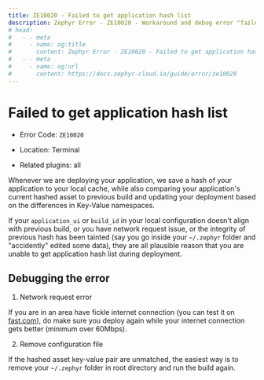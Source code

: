 ```yaml
---
title: ZE10020 - Failed to get application hash list
description: Zephyr Error - ZE10020 - Workaround and debug error "failed to get application hash list\"
# head: 
#   - - meta
#     - name: og:title
#       content: Zephyr Error - ZE10020 - Failed to get application hash list
#   - - meta
#     - name: og:url 
#       content: https://docs.zephyr-cloud.io/guide/error/ze10020
---
```


# Failed to get application hash list

- Error Code: `ZE10020`

- Location: Terminal

- Related plugins: all

 

Whenever we are deploying your application, we save a hash of your application to your local cache, while also comparing your application's current hashed asset to previous build and updating your deployment based on the differences in Key-Value namespaces. 

If your `application_ui` or `build_id` in your local configuration doesn't align with previous build, or you have network request issue, or the integrity of previous hash has been tainted (say you go inside your `~/.zephyr` folder and "accidently" edited some data), they are all plausible reason that you are unable to get application hash list during deployment. 


## Debugging the error

1. Network request error 

If you are in an area have fickle internet connection (you can test it on [fast.com](https://fast.com/)), do make sure you deploy again while your internet connection gets better (minimum over 60Mbps).  


2. Remove configuration file 

If the hashed asset key-value pair are unmatched, the easiest way is to remove your `~/.zephyr` folder in root directory and run the build again. 




